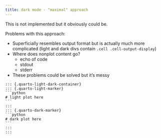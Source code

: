 ```yaml
---
title: dark mode - "maximal" approach
---
```


This is not implemented but it obviously could be.

Problems with this approach:

* Superficially resembles output format but is actually much more complicated (light and dark divs contain `.cell .cell-output-display`)
* Where does nonplot content go?
  * echo of code
  * stdout
  * stderr
* These problems could be solved but it's messy

````
::: {.quarto-light-dark-container}
::: {.quarto-light-marker}
```python
# light plot here
```
:::
::: {.quarto-dark-marker}
```python
# dark plot here
```
:::
:::
````